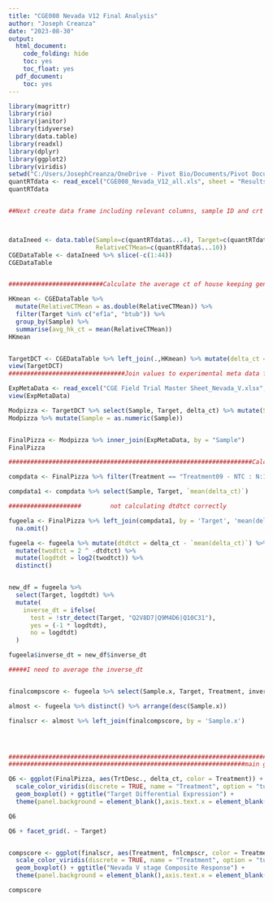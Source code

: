 ---
title: "CGE008 Nevada V12 Final Analysis"
author: "Joseph Creanza"
date: "2023-08-30"
output: 
  html_document:
    code_folding: hide
    toc: yes
    toc_float: yes
  pdf_document:
    toc: yes
---

```{r}
library(magrittr)
library(rio)
library(janitor)
library(tidyverse)
library(data.table)
library(readxl)
library(dplyr)
library(ggplot2)
library(viridis)
setwd("C:/Users/JosephCreanza/OneDrive - Pivot Bio/Documents/Pivot Docuents/Pivot Employee Documents/NGS/CGE/RT-qPCR Analysis Script/CGE008/Nevada_V")
quantRTdata <- read_excel("CGE008_Nevada_V12_all.xls", sheet = "Results")
quantRTdata


##Next create data frame including relevant columns, sample ID and crt score for delta CT cal. 



dataIneed <- data.table(Sample=c(quantRTdata$...4), Target=c(quantRTdata$...5),
                        RelativeCTMean=c(quantRTdata$...10))
CGEDataTable <- dataIneed %>% slice(-c(1:44))
CGEDataTable


##########################Calculate the average ct of house keeping genes for deltaCT calc############################

HKmean <- CGEDataTable %>%
  mutate(RelativeCTMean = as.double(RelativeCTMean)) %>% 
  filter(Target %in% c("ef1a", "btub")) %>% 
  group_by(Sample) %>% 
  summarise(avg_hk_ct = mean(RelativeCTMean))
HKmean


TargetDCT <- CGEDataTable %>% left_join(.,HKmean) %>% mutate(delta_ct = as.double(RelativeCTMean) - as.double(avg_hk_ct))
view(TargetDCT)
################################Join values to experimental meta data file###########################

ExpMetaData <- read_excel("CGE Field Trial Master Sheet_Nevada_V.xlsx", sheet = "Meta Key")
view(ExpMetaData)

Modpizza <- TargetDCT %>% select(Sample, Target, delta_ct) %>% mutate(Sample = as.numeric(Sample))
Modpizza %>% mutate(Sample = as.numeric(Sample))


FinalPizza <- Modpizza %>% inner_join(ExpMetaData, by = "Sample")
FinalPizza

###################################################################Calculate Composite Score#######################################################################

compdata <- FinalPizza %>% filter(Treatment == "Treatment09 - NTC : N:100%-120 LB", Target != "ef1a", Target != "btub") %>% na.omit() %>% group_by(Target) %>% mutate(mean(delta_ct)) 

compdata1 <- compdata %>% select(Sample, Target, `mean(delta_ct)`)

####################        not calculating dtdtct correctly                                  ############################

fugeela <- FinalPizza %>% left_join(compdata1, by = 'Target', 'mean(delta_ct)') %>% 
  na.omit() 

fugeela <- fugeela %>% mutate(dtdtct = delta_ct - `mean(delta_ct)`) %>% 
  mutate(twodtct = 2 ^ -dtdtct) %>% 
  mutate(logdtdt = log2(twodtct)) %>% 
  distinct()


new_df = fugeela %>%
  select(Target, logdtdt) %>%
  mutate(
    inverse_dt = ifelse(
      test = !str_detect(Target, "Q2V8D7|Q9M4D6|Q10C31"),
      yes = (-1 * logdtdt),
      no = logdtdt)
  ) 

fugeela$inverse_dt = new_df$inverse_dt

#####I need to average the inverse_dt 


finalcompscore <- fugeela %>% select(Sample.x, Target, Treatment, inverse_dt) %>% group_by(Sample.x) %>% distinct() %>% arrange(desc(Sample.x)) %>% summarise(fnlcmpscr = mean(inverse_dt))

almost <- fugeela %>% distinct() %>% arrange(desc(Sample.x))

finalscr <- almost %>% left_join(finalcompscore, by = 'Sample.x')




############################################################################################################################################################################
#################################################################main graphing#############################################################################################

Q6 <- ggplot(FinalPizza, aes(TrtDesc., delta_ct, color = Treatment)) + 
  scale_color_viridis(discrete = TRUE, name = "Treatment", option = "turbo") + 
  geom_boxplot() + ggtitle("Target Differential Expression") + 
  theme(panel.background = element_blank(),axis.text.x = element_blank())

Q6

Q6 + facet_grid(. ~ Target)


compscore <- ggplot(finalscr, aes(Treatment, fnlcmpscr, color = Treatment)) + 
  scale_color_viridis(discrete = TRUE, name = "Treatment", option = "turbo") + 
  geom_boxplot() + ggtitle("Nevada V stage Composite Response") + 
  theme(panel.background = element_blank(),axis.text.x = element_blank())

compscore

```













